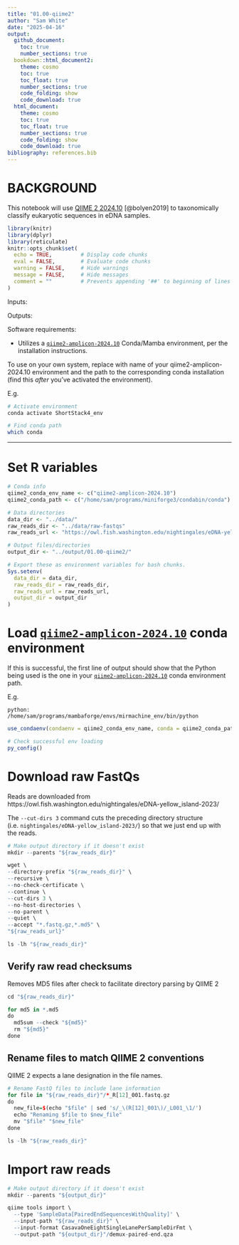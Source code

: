 ```yaml
---
title: "01.00-qiime2"
author: "Sam White"
date: "2025-04-16"
output: 
  github_document:
    toc: true
    number_sections: true
  bookdown::html_document2:
    theme: cosmo
    toc: true
    toc_float: true
    number_sections: true
    code_folding: show
    code_download: true
  html_document:
    theme: cosmo
    toc: true
    toc_float: true
    number_sections: true
    code_folding: show
    code_download: true
bibliography: references.bib
---
```


# BACKGROUND

This notebook will use [QIIME 2 2024.10](https://docs.qiime2.org/2024.10/) [@bolyen2019] to taxonomically classify eukaryotic sequences in eDNA samples.

```r
library(knitr)
library(dplyr)
library(reticulate)
knitr::opts_chunk$set(
  echo = TRUE,         # Display code chunks
  eval = FALSE,        # Evaluate code chunks
  warning = FALSE,     # Hide warnings
  message = FALSE,     # Hide messages
  comment = ""         # Prevents appending '##' to beginning of lines in code output
)
```

Inputs:


Outputs:



Software requirements:

-   Utilizes a [`qiime2-amplicon-2024.10`](https://docs.qiime2.org/2024.10/) Conda/Mamba environment, per the installation instructions.

To use on your own system, replace with name of your qiime2-amplicon-2024.10 environment and the path to the corresponding conda installation (find this *after* you've activated the environment).

E.g.

``` bash
# Activate environment
conda activate ShortStack4_env

# Find conda path
which conda
```

------------------------------------------------------------------------

# Set R variables

```r
# Conda info
qiime2_conda_env_name <- c("qiime2-amplicon-2024.10")
qiime2_conda_path <- c("/home/sam/programs/miniforge3/condabin/conda")

# Data directories
data_dir <- "../data/"
raw_reads_dir <- "../data/raw-fastqs"
raw_reads_url <- "https://owl.fish.washington.edu/nightingales/eDNA-yellow_island-2023/"

# Output files/directories
output_dir <- "../output/01.00-qiime2/"

# Export these as environment variables for bash chunks.
Sys.setenv(
  data_dir = data_dir,
  raw_reads_dir = raw_reads_dir,
  raw_reads_url = raw_reads_url,
  output_dir = output_dir
)

```

# Load [`qiime2-amplicon-2024.10`](https://docs.qiime2.org/2024.10/) conda environment

If this is successful, the first line of output should show that the Python being used is the one in your [`qiime2-amplicon-2024.10`](https://docs.qiime2.org/2024.10/) conda environment path.

E.g.

`python:         /home/sam/programs/mambaforge/envs/mirmachine_env/bin/python`

```r
use_condaenv(condaenv = qiime2_conda_env_name, conda = qiime2_conda_path)

# Check successful env loading
py_config()
```

# Download raw FastQs

Reads are downloaded from 
https://owl.fish.washington.edu/nightingales/eDNA-yellow_island-2023/

The `--cut-dirs 3` command cuts the preceding directory structure (i.e. `nightingales/eDNA-yellow_island-2023/`)
so that we just end up with the reads.

```r
# Make output directory if it doesn't exist
mkdir --parents "${raw_reads_dir}"

wget \
--directory-prefix "${raw_reads_dir}" \
--recursive \
--no-check-certificate \
--continue \
--cut-dirs 3 \
--no-host-directories \
--no-parent \
--quiet \
--accept "*.fastq.gz,*.md5" \
"${raw_reads_url}"

ls -lh "${raw_reads_dir}"
```

## Verify raw read checksums

Removes MD5 files after check to facilitate directory parsing by QIIME 2
```r

cd "${raw_reads_dir}"

for md5 in *.md5
do
  md5sum --check "${md5}"
  rm "${md5}"
done
```

## Rename files to match QIIME 2 conventions

QIIME 2 expects a lane designation in the file names.

```r
# Rename FastQ files to include lane information
for file in "${raw_reads_dir}"/*_R[12]_001.fastq.gz
do
  new_file=$(echo "$file" | sed 's/_\(R[12]_001\)/_L001_\1/')
  echo "Renaming $file to $new_file"
  mv "$file" "$new_file"
done

ls -lh "${raw_reads_dir}"
```


# Import raw reads
```r
# Make output directory if it doesn't exist
mkdir --parents "${output_dir}"

qiime tools import \
  --type 'SampleData[PairedEndSequencesWithQuality]' \
  --input-path "${raw_reads_dir}" \
  --input-format CasavaOneEightSingleLanePerSampleDirFmt \
  --output-path "${output_dir}"/demux-paired-end.qza

```